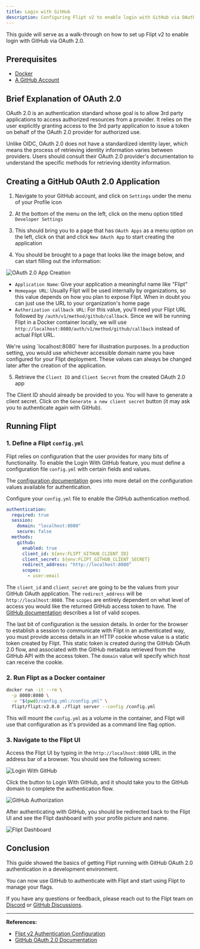 ```yaml
---
title: Login with GitHub
description: Configuring Flipt v2 to enable login with GitHub via OAuth 2.0
---
```


This guide will serve as a walk-through on how to set up Flipt v2 to enable login with GitHub via OAuth 2.0.

## Prerequisites

- [Docker](https://www.docker.com/)
- [A GitHub Account](https://github.com/)

## Brief Explanation of OAuth 2.0

OAuth 2.0 is an authentication standard whose goal is to allow 3rd party applications to access authorized resources from a provider. It relies on the user explicitly granting access to the 3rd party application to issue a token on behalf of the OAuth 2.0 provider for authorized use.

Unlike OIDC, OAuth 2.0 does not have a standardized identity layer, which means the process of retrieving identity information varies between providers. Users should consult their OAuth 2.0 provider's documentation to understand the specific methods for retrieving identity information.

## Creating a GitHub OAuth 2.0 Application

1. Navigate to your GitHub account, and click on `Settings` under the menu of your Profile icon

2. At the bottom of the menu on the left, click on the menu option titled `Developer Settings`

3. This should bring you to a page that has `OAuth Apps` as a menu option on the left, click on that and click `New OAuth App` to start creating the application

4. You should be brought to a page that looks like the image below, and can start filling out the information:

![OAuth 2.0 App Creation](/v2/images/guides/operations/authentication/github_oauth_registration.png)

- `Application Name`: Give your application a meaningful name like "Flipt"
- `Homepage URL`: Usually Flipt will be used internally by organizations, so this value depends on how you plan to expose Flipt. When in doubt you can just use the URL to your organization's home page
- `Authorization callback URL`: For this value, you'll need your Flipt URL followed by `/auth/v1/method/github/callback`. Since we will be running Flipt in a Docker container locally, we will use `http://localhost:8080/auth/v1/method/github/callback` instead of actual Flipt URL.

<Note>
  We're using `localhost:8080` here for illustration purposes. In a production
  setting, you would use whichever accessible domain name you have configured
  for your Flipt deployment. These values can always be changed later after the
  creation of the application.
</Note>

5. Retrieve the `Client ID` and `Client Secret` from the created OAuth 2.0 app

The Client ID should already be provided to you. You will have to generate a client secret. Click on the `Generate a new client secret` button (it may ask you to authenticate again with GitHub).

## Running Flipt

### 1. Define a Flipt `config.yml`

Flipt relies on configuration that the user provides for many bits of functionality. To enable the Login With GitHub feature, you must define a configuration file `config.yml` with certain fields and values.

The [configuration documentation](/v2/configuration/authentication) goes into more detail on the configuration values available for authentication.

Configure your `config.yml` file to enable the GitHub authentication method.

```yaml
authentication:
  required: true
  session:
    domain: "localhost:8080"
    secure: false
  methods:
    github:
      enabled: true
      client_id: ${env:FLIPT_GITHUB_CLIENT_ID}
      client_secret: ${env:FLIPT_GITHUB_CLIENT_SECRET}
      redirect_address: "http://localhost:8080"
      scopes:
        - user:email
```

The `client_id` and `client_secret` are going to be the values from your GitHub OAuth application. The `redirect_address` will be `http://localhost:8080`. The `scopes` are entirely dependent on what level of access you would like the returned GitHub access token to have. The [GitHub documentation](https://docs.github.com/en/apps/oauth-apps/building-oauth-apps/scopes-for-oauth-apps) describes a list of valid scopes.

The last bit of configuration is the session details. In order for the browser to establish a session to communicate with Flipt in an authenticated way, you must provide access details in an HTTP cookie whose value is a static token created by Flipt. This static token is created during the GitHub OAuth 2.0 flow, and associated with the GitHub metadata retrieved from the GitHub API with the access token. The `domain` value will specify which host can receive the cookie.

### 2. Run Flipt as a Docker container

```bash
docker run -it --rm \
  -p 8080:8080 \
  -v "$(pwd)/config.yml:/config.yml" \
  flipt/flipt:v2.0.0 ./flipt server --config /config.yml
```

This will mount the `config.yml` as a volume in the container, and Flipt will use that configuration as it's provided as a command line flag option.

### 3. Navigate to the Flipt UI

Access the Flipt UI by typing in the `http://localhost:8080` URL in the address bar of a browser. You should see the following screen:

![Login With GitHub](/v2/images/guides/operations/authentication/login_with_github.png)

Click the button to Login With GitHub, and it should take you to the GitHub domain to complete the authentication flow.

![GitHub Authorization](/v2/images/guides/operations/authentication/github_authorization.png)

After authenticating with GitHub, you should be redirected back to the Flipt UI and see the Flipt dashboard with your profile picture and name.

![Flipt Dashboard](/v2/images/guides/operations/authentication/session.png)

## Conclusion

This guide showed the basics of getting Flipt running with GitHub OAuth 2.0 authentication in a development environment.

You can now use GitHub to authenticate with Flipt and start using Flipt to manage your flags.

If you have any questions or feedback, please reach out to the Flipt team on [Discord](https://discord.gg/flipt) or [GitHub Discussions](https://github.com/flipt-io/flipt/discussions).

---

**References:**

- [Flipt v2 Authentication Configuration](/v2/configuration/authentication)
- [GitHub OAuth 2.0 Documentation](https://docs.github.com/en/apps/oauth-apps/building-oauth-apps/scopes-for-oauth-apps)
